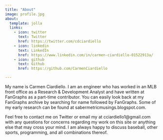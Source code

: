 ```yaml
---
title: "About"
image: profile.jpg
about:
  template: jolla
  links:
    - icon: twitter
      text: Twitter
      href: https://twitter.com/cdciardiello
    - icon: linkedin
      text: LinkedIn
      href: https://www.linkedin.com/in/carmen-ciardiello-01522913a/
    - icon: github
      text: Github
      href: https://github.com/CarmenCiardiello

---
```


My name is Carmen Ciardiello. I am an engineer who has worked in an MLB front office as a Research & Development Analyst and have written at FanGraphs as a part-time contributor. You can easily look back at my FanGraphs archive by searching for name followed by FanGraphs. Some of my early research can be found at sabermetricmusings.blogspot.com.  

Feel free to contact me on Twitter or email my at cciardiello1@gmail.com with any questions for concerns regarding my work on this site or anything else that may cross your mind. I am always happy to discuss baseball, other sports, programming, and all combinations thereof. 
